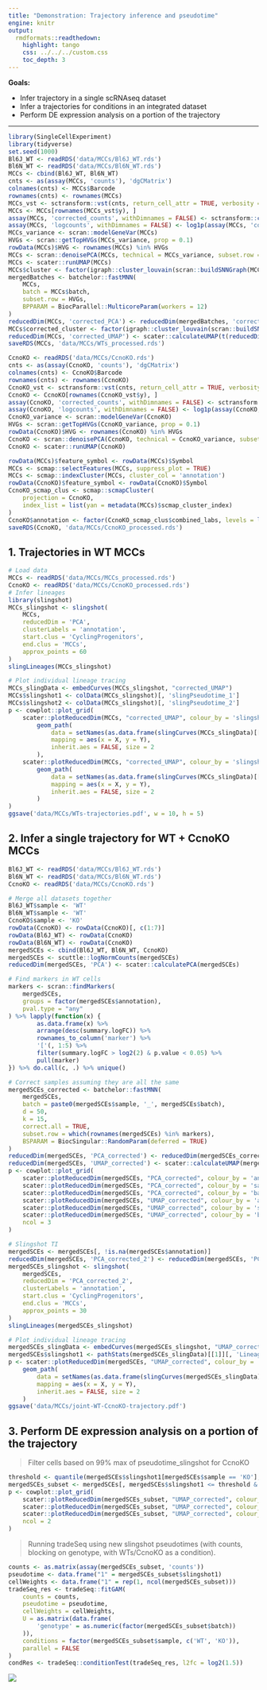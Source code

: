 ```yaml
---
title: "Demonstration: Trajectory inference and pseudotime"
engine: knitr
output:
  rmdformats::readthedown:
    highlight: tango
    css: ../../../custom.css
    toc_depth: 3
---
```


**Goals:**

- Infer trajectory in a single scRNAseq dataset
- Infer a trajectories for conditions in an integrated dataset
- Perform DE expression analysis on a portion of the trajectory

--- 

```r
library(SingleCellExperiment)
library(tidyverse)
set.seed(1000)
Bl6J_WT <- readRDS('data/MCCs/Bl6J_WT.rds')
Bl6N_WT <- readRDS('data/MCCs/Bl6N_WT.rds')
MCCs <- cbind(Bl6J_WT, Bl6N_WT)
cnts <- as(assay(MCCs, 'counts'), 'dgCMatrix')
colnames(cnts) <- MCCs$Barcode
rownames(cnts) <- rownames(MCCs)
MCCs_vst <- sctransform::vst(cnts, return_cell_attr = TRUE, verbosity = 0)
MCCs <- MCCs[rownames(MCCs_vst$y), ]
assay(MCCs, 'corrected_counts', withDimnames = FALSE) <- sctransform::correct(MCCs_vst, verbosity = 0)
assay(MCCs, 'logcounts', withDimnames = FALSE) <- log1p(assay(MCCs, 'corrected_counts'))
MCCs_variance <- scran::modelGeneVar(MCCs)
HVGs <- scran::getTopHVGs(MCCs_variance, prop = 0.1)
rowData(MCCs)$HVG <- rownames(MCCs) %in% HVGs
MCCs <- scran::denoisePCA(MCCs, technical = MCCs_variance, subset.row = HVGs, min.rank = 15)
MCCs <- scater::runUMAP(MCCs)
MCCs$cluster <- factor(igraph::cluster_louvain(scran::buildSNNGraph(MCCs, use.dimred = 'PCA'))$membership)
mergedBatches <- batchelor::fastMNN(
    MCCs, 
    batch = MCCs$batch, 
    subset.row = HVGs, 
    BPPARAM = BiocParallel::MulticoreParam(workers = 12)
)
reducedDim(MCCs, 'corrected_PCA') <- reducedDim(mergedBatches, 'corrected')
MCCs$corrected_cluster <- factor(igraph::cluster_louvain(scran::buildSNNGraph(MCCs, use.dimred = 'corrected_PCA'))$membership)
reducedDim(MCCs, 'corrected_UMAP') <- scater::calculateUMAP(t(reducedDim(MCCs, 'corrected_PCA')))
saveRDS(MCCs, 'data/MCCs/WTs_processed.rds')

CcnoKO <- readRDS('data/MCCs/CcnoKO.rds')
cnts <- as(assay(CcnoKO, 'counts'), 'dgCMatrix')
colnames(cnts) <- CcnoKO$Barcode
rownames(cnts) <- rownames(CcnoKO)
CcnoKO_vst <- sctransform::vst(cnts, return_cell_attr = TRUE, verbosity = 0)
CcnoKO <- CcnoKO[rownames(CcnoKO_vst$y), ]
assay(CcnoKO, 'corrected_counts', withDimnames = FALSE) <- sctransform::correct(CcnoKO_vst, verbosity = 0)
assay(CcnoKO, 'logcounts', withDimnames = FALSE) <- log1p(assay(CcnoKO, 'corrected_counts'))
CcnoKO_variance <- scran::modelGeneVar(CcnoKO)
HVGs <- scran::getTopHVGs(CcnoKO_variance, prop = 0.1)
rowData(CcnoKO)$HVG <- rownames(CcnoKO) %in% HVGs
CcnoKO <- scran::denoisePCA(CcnoKO, technical = CcnoKO_variance, subset.row = HVGs, min.rank = 50)
CcnoKO <- scater::runUMAP(CcnoKO)

rowData(MCCs)$feature_symbol <- rowData(MCCs)$Symbol
MCCs <- scmap::selectFeatures(MCCs, suppress_plot = TRUE)
MCCs <- scmap::indexCluster(MCCs, cluster_col = 'annotation')
rowData(CcnoKO)$feature_symbol <- rowData(CcnoKO)$Symbol
CcnoKO_scmap_clus <- scmap::scmapCluster(
    projection = CcnoKO, 
    index_list = list(yan = metadata(MCCs)$scmap_cluster_index)
)
CcnoKO$annotation <- factor(CcnoKO_scmap_clus$combined_labs, levels = levels(MCCs$annotation))
saveRDS(CcnoKO, 'data/MCCs/CcnoKO_processed.rds')
```

## 1. Trajectories in WT MCCs

```r
# Load data 
MCCs <- readRDS('data/MCCs/MCCs_processed.rds')
CcnoKO <- readRDS('data/MCCs/CcnoKO_processed.rds')
# Infer lineages 
library(slingshot)
MCCs_slingshot <- slingshot(
    MCCs,
    reducedDim = 'PCA', 
    clusterLabels = 'annotation', 
    start.clus = 'CyclingProgenitors', 
    end.clus = 'MCCs', 
    approx_points = 60
)
slingLineages(MCCs_slingshot)

# Plot individual lineage tracing
MCCs_slingData <- embedCurves(MCCs_slingshot, "corrected_UMAP")
MCCs$slingshot1 <- colData(MCCs_slingshot)[, 'slingPseudotime_1']
MCCs$slingshot2 <- colData(MCCs_slingshot)[, 'slingPseudotime_2']
p <- cowplot::plot_grid(
    scater::plotReducedDim(MCCs, "corrected_UMAP", colour_by = 'slingshot1', text_by = 'annotation') +
        geom_path(
            data = setNames(as.data.frame(slingCurves(MCCs_slingData)[[1]]$s[slingCurves(MCCs_slingData)[[1]]$ord,]), c('X', 'Y')),
            mapping = aes(x = X, y = Y), 
            inherit.aes = FALSE, size = 2
        ), 
    scater::plotReducedDim(MCCs, "corrected_UMAP", colour_by = 'slingshot2', text_by = 'annotation') +
        geom_path(
            data = setNames(as.data.frame(slingCurves(MCCs_slingData)[[2]]$s[slingCurves(MCCs_slingData)[[2]]$ord,]), c('X', 'Y')),
            mapping = aes(x = X, y = Y), 
            inherit.aes = FALSE, size = 2
        )
)
ggsave('data/MCCs/WTs-trajectories.pdf', w = 10, h = 5)
```

## 2. Infer a single trajectory for WT + CcnoKO MCCs

```r
Bl6J_WT <- readRDS('data/MCCs/Bl6J_WT.rds')
Bl6N_WT <- readRDS('data/MCCs/Bl6N_WT.rds')
CcnoKO <- readRDS('data/MCCs/CcnoKO.rds')

# Merge all datasets together 
Bl6J_WT$sample <- 'WT'
Bl6N_WT$sample <- 'WT'
CcnoKO$sample <- 'KO'
rowData(CcnoKO) <- rowData(CcnoKO)[, c(1:7)]
rowData(Bl6J_WT) <- rowData(CcnoKO)  
rowData(Bl6N_WT) <- rowData(CcnoKO)  
mergedSCEs <- cbind(Bl6J_WT, Bl6N_WT, CcnoKO)
mergedSCEs <- scuttle::logNormCounts(mergedSCEs)
reducedDim(mergedSCEs, 'PCA') <- scater::calculatePCA(mergedSCEs)

# Find markers in WT cells
markers <- scran::findMarkers(
    mergedSCEs, 
    groups = factor(mergedSCEs$annotation), 
    pval.type = "any"
) %>% lapply(function(x) {
        as.data.frame(x) %>% 
        arrange(desc(summary.logFC)) %>%
        rownames_to_column('marker') %>% 
        '['(, 1:5) %>% 
        filter(summary.logFC > log2(2) & p.value < 0.05) %>%
        pull(marker)
}) %>% do.call(c, .) %>% unique()

# Correct samples assuming they are all the same
mergedSCEs_corrected <- batchelor::fastMNN(
    mergedSCEs, 
    batch = paste0(mergedSCEs$sample, '_', mergedSCEs$batch),
    d = 50,
    k = 15, 
    correct.all = TRUE,
    subset.row = which(rownames(mergedSCEs) %in% markers),
    BSPARAM = BiocSingular::RandomParam(deferred = TRUE)
)
reducedDim(mergedSCEs, 'PCA_corrected') <- reducedDim(mergedSCEs_corrected, 'corrected')
reducedDim(mergedSCEs, 'UMAP_corrected') <- scater::calculateUMAP(mergedSCEs, dimred = "PCA_corrected")
p <- cowplot::plot_grid(
    scater::plotReducedDim(mergedSCEs, "PCA_corrected", colour_by = 'annotation', text_by = 'annotation') + ggtitle('bound WTs + CcnoKO, corrected PCA, clusters'),
    scater::plotReducedDim(mergedSCEs, "PCA_corrected", colour_by = 'sample', text_by = 'sample') + ggtitle('bound WTs + CcnoKO, corrected PCA, samples'),
    scater::plotReducedDim(mergedSCEs, "PCA_corrected", colour_by = 'batch', text_by = 'batch') + ggtitle('bound WTs + CcnoKO, corrected PCA, genotypes'),
    scater::plotReducedDim(mergedSCEs, "UMAP_corrected", colour_by = 'annotation', text_by = 'annotation') + ggtitle('bound WTs + CcnoKO, corrected UMAP, clusters'),
    scater::plotReducedDim(mergedSCEs, "UMAP_corrected", colour_by = 'sample', text_by = 'sample') + ggtitle('bound WTs + CcnoKO, corrected UMAP, samples'),
    scater::plotReducedDim(mergedSCEs, "UMAP_corrected", colour_by = 'batch', text_by = 'batch') + ggtitle('bound WTs + CcnoKO, corrected UMAP, genotypes'),
    ncol = 3
)

# Slingshot TI
mergedSCEs <- mergedSCEs[, !is.na(mergedSCEs$annotation)]
reducedDim(mergedSCEs, 'PCA_corrected_2') <- reducedDim(mergedSCEs, 'PCA_corrected')[, 1:48]
mergedSCEs_slingshot <- slingshot(
    mergedSCEs, 
    reducedDim = 'PCA_corrected_2',
    clusterLabels = 'annotation', 
    start.clus = 'CyclingProgenitors', 
    end.clus = 'MCCs', 
    approx_points = 30
)
slingLineages(mergedSCEs_slingshot)

# Plot individual lineage tracing
mergedSCEs_slingData <- embedCurves(mergedSCEs_slingshot, "UMAP_corrected")
mergedSCEs$slingshot1 <- pathStats(mergedSCEs_slingData)[[1]][, 'Lineage1']
p <- scater::plotReducedDim(mergedSCEs, "UMAP_corrected", colour_by = 'slingshot1', text_by = 'annotation') +
    geom_path(
        data = setNames(as.data.frame(slingCurves(mergedSCEs_slingData)[[1]]$s[slingCurves(mergedSCEs_slingData)[[1]]$ord,]), c('X', 'Y')),
        mapping = aes(x = X, y = Y), 
        inherit.aes = FALSE, size = 2
    )
ggsave('data/MCCs/joint-WT-CcnoKO-trajectory.pdf')
```

## 3. Perform DE expression analysis on a portion of the trajectory

> Filter cells based on 99% max of pseudotime_slingshot for CcnoKO

```r
threshold <- quantile(mergedSCEs$slingshot1[mergedSCEs$sample == 'KO'], 0.99, na.rm = TRUE)
mergedSCEs_subset <- mergedSCEs[, mergedSCEs$slingshot1 <= threshold & !is.na(mergedSCEs$slingshot1)]
p <- cowplot::plot_grid(
    scater::plotReducedDim(mergedSCEs_subset, "UMAP_corrected", colour_by = 'sample', text_by = 'sample') + ggtitle('bound WTs + CcnoKO, UMAP'),
    scater::plotReducedDim(mergedSCEs_subset, "UMAP_corrected", colour_by = 'batch', text_by = 'batch') + ggtitle('bound WTs + CcnoKO, UMAP'),
    scater::plotReducedDim(mergedSCEs_subset, "UMAP_corrected", colour_by = 'annotation', text_by = 'annotation') + ggtitle('bound WTs + CcnoKO, UMAP'), 
    ncol = 2
)
```

> Running tradeSeq using new slingshot pseudotimes (with counts, blocking on genotype, with WTs/CcnoKO as a condition).

```r
counts <- as.matrix(assay(mergedSCEs_subset, 'counts'))
pseudotime <- data.frame("1" = mergedSCEs_subset$slingshot1)
cellWeights <- data.frame("1" = rep(1, ncol(mergedSCEs_subset)))
tradeSeq_res <- tradeSeq::fitGAM(
    counts = counts, 
    pseudotime = pseudotime,  
    cellWeights = cellWeights, 
    U = as.matrix(data.frame(
        'genotype' = as.numeric(factor(mergedSCEs_subset$batch))
    )), 
    conditions = factor(mergedSCEs_subset$sample, c('WT', 'KO')), 
    parallel = FALSE
)
condRes <- tradeSeq::conditionTest(tradeSeq_res, l2fc = log2(1.5))
```

![](.img/2021-09-24-13-10-20.png)
